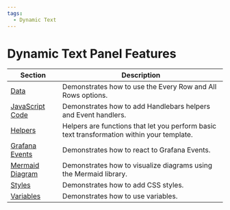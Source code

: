 ```yaml
---
tags:
  - Dynamic Text
---
```


# Dynamic Text Panel Features

| Section                       | Description                                                                                |
| ----------------------------- | ------------------------------------------------------------------------------------------ |
| [Data](../data)               | Demonstrates how to use the Every Row and All Rows options.                                |
| [JavaScript Code](../code)    | Demonstrates how to add Handlebars helpers and Event handlers.                             |
| [Helpers](../helpers)         | Helpers are functions that let you perform basic text transformation within your template. |
| [Grafana Events](../eventbus) | Demonstrates how to react to Grafana Events.                                               |
| [Mermaid Diagram](../diagram) | Demonstrates how to visualize diagrams using the Mermaid library.                          |
| [Styles](../styles)           | Demonstrates how to add CSS styles.                                                        |
| [Variables](../variables)     | Demonstrates how to use variables.                                                         |
